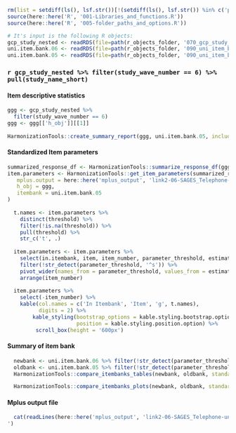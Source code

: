 ```r
rm(list = setdiff(ls(), lsf.str())[!(setdiff(ls(), lsf.str()) %in% c('params'))])
source(here::here('R', '001-Libraries_and_functions.R')) 
source(here::here('R', '005-folder_paths_and_options.R')) 
``` 
 
```r
# It's input is the following R objects: 
gcp_study_nested <- readRDS(file=path(r_objects_folder, '070_gcp_study_nested_GCPv2a.rds')) 
uni.item.bank.06 <- readRDS(file=path(r_objects_folder, '090_uni_item_bank_06_GCPv2a.rds')) 
uni.item.bank.05 <- readRDS(file=path(r_objects_folder, '090_uni_item_bank_05_GCPv2a.rds')) 
``` 
 
### `r gcp_study_nested %>% filter(study_wave_number == 6) %>% pull(study_name_short)`
 
 
#### Item descriptive statistics
 
```r
ggg <- gcp_study_nested %>% 
  filter(study_wave_number == 6) 
ggg <- ggg[['h_obj']][[1]] 
 
HarmonizationTools::create_summary_report(ggg, uni.item.bank.05, include.subdomain.reporting = FALSE)
```
 
#### Standardized Item parameters
 
```r
summarized_response_df <- HarmonizationTools::summarize_response_df(ggg, df_name = 'response_df_filtered') 
item.parameters <- HarmonizationTools::get_item_parameters(summarized_response_df, 
   mplus.output = here::here('mplus_output', 'link2-06-SAGES_Telephone-uni-mlr-GCPv2a.out'),
   h_obj = ggg,
   itembank = uni.item.bank.05
) 
 
  t.names <- item.parameters %>%
    distinct(threshold) %>%
    filter(!is.na(threshold)) %>%
    pull(threshold) %>%
    str_c('t', .)
 
  item.parameters <- item.parameters %>%
    select(in.itembank, item, item_number, parameter_threshold, estimate.stdyx) %>%
    filter(!str_detect(parameter_threshold, '^s')) %>%
    pivot_wider(names_from = parameter_threshold, values_from = estimate.stdyx) %>%
    arrange(item_number) 
 
  item.parameters %>%
    select(-item_number) %>% 
    kable(col.names = c('In Itembank', 'Item', 'g', t.names),
          digits = 2) %>%
        kable_styling(bootstrap_options = kable.styling.bootstrap.option, full_width = F,
                      position = kable.styling.position.option) %>%
         scroll_box(height = '600px')
```
 
#### Summary of item bank
 
```r
  newbank <- uni.item.bank.06 %>% filter(!str_detect(parameter_threshold, '^s'))
  oldbank <- uni.item.bank.05 %>% filter(!str_detect(parameter_threshold, '^s'))
  HarmonizationTools::compare_itembanks_tables(newbank, oldbank, standardized = TRUE)
```
 
```r
  HarmonizationTools::compare_itembanks_plots(newbank, oldbank, standardized = TRUE)
```
 
#### Mplus output file
 
```r
  cat(readLines(here::here('mplus_output', 'link2-06-SAGES_Telephone-uni-mlr-GCPv2a.out')), sep = '
')
```
 
